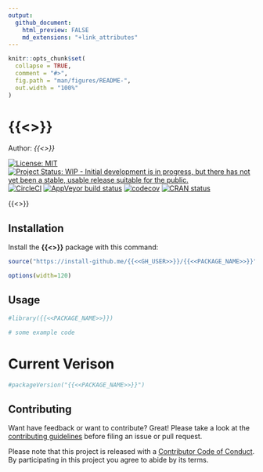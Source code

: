 ```yaml
---
output:
  github_document:
    html_preview: FALSE
    md_extensions: "+link_attributes"
---
```


<!-- README.md is generated from README.Rmd. Please edit that file -->

```r
knitr::opts_chunk$set(
  collapse = TRUE,
  comment = "#>",
  fig.path = "man/figures/README-",
  out.width = "100%"
)
```
# {{<<PACKAGE_NAME>>}}

Author: _{{<<AUTHOR>>}}_

[![License: MIT](https://img.shields.io/badge/License-MIT-blue.svg){data-external="1"}](https://opensource.org/licenses/MIT)
[![Project Status: WIP - Initial development is in progress, but there has not yet been a stable, usable release suitable for the public.](http://www.repostatus.org/badges/latest/wip.svg){data-external="1"}](http://www.repostatus.org/#wip)
[![CircleCI](https://circleci.com/gh/{{<<GH_USER>>}}/{{<<PACKAGE_NAME>>}}.svg){data-external="1"}](https://circleci.com/gh/{{<<GH_USER>>}}/{{<<PACKAGE_NAME>>}})
  [![AppVeyor build status](https://ci.appveyor.com/api/projects/status/github/{{<<GH_USER>>}}/{{<<PACKAGE_NAME>>}}?branch=master&svg=true){data-external="1"}](https://ci.appveyor.com/project/{{<<GH_USER>>}}/{{<<PACKAGE_NAME>>}})
[![codecov](https://codecov.io/gh/{{<<GH_USER>>}}/{{<<PACKAGE_NAME>>}}/branch/master/graph/badge.svg){data-external="1"}](https://codecov.io/gh/{{<<GH_USER>>}}/{{<<PACKAGE_NAME>>}})
[![CRAN status](https://www.r-pkg.org/badges/version/{{<<PACKAGE_NAME>>}}){data-external="1"}](https://cran.r-project.org/package={{<<PACKAGE_NAME>>}})

{{<<DESCRIPTION>>}}

## Installation

Install the **{{<<PACKAGE_NAME>>}}** package with this command:

```r
source("https://install-github.me/{{<<GH_USER>>}}/{{<<PACKAGE_NAME>>}}")
```

```r
options(width=120)
```

## Usage

```r
#library({{<<PACKAGE_NAME>>}})

# some example code
```


# Current Verison

```r
#packageVersion("{{<<PACKAGE_NAME>>}}")
```

## Contributing

Want have feedback or want to contribute? Great! Please take a look at the [contributing guidelines](https://github.com/{{<<GH_USER>>}}/{{<<PACKAGE_NAME>>}}/blob/master/.github/CONTRIBUTING.md) before filing an issue or pull request. 

Please note that this project is released with a [Contributor Code of Conduct](https://github.com/{{<<GH_USER>>}}/{{<<PACKAGE_NAME>>}}/blob/master/.github/CODE_OF_CONDUCT.md). By participating in this project you agree to abide by its terms.
